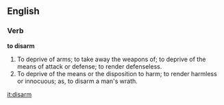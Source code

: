 ==English==

===Verb===

'''to disarm'''

#To deprive of arms; to take away the weapons of; to deprive of the means of attack or defense; to render defenseless.
#To deprive of the means or the disposition to harm; to render harmless or innocuous; as, to disarm a man's wrath.

[[it:disarm]]